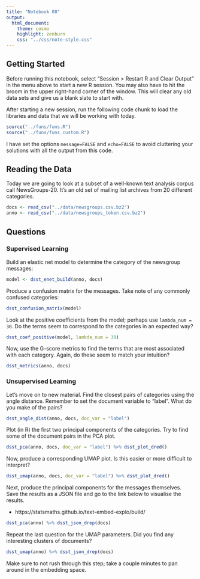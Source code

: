 ```yaml
---
title: "Notebook 08"
output:
  html_document:
    theme: cosmo
    highlight: zenburn
    css: "../css/note-style.css"
---
```


## Getting Started

Before running this notebook, select "Session > Restart R and Clear Output" in
the menu above to start a new R session. You may also have to hit the broom in
the upper right-hand corner of the window. This will clear any old data sets and
give us a blank slate to start with.

After starting a new session, run the following code chunk to load the
libraries and data that we will be working with today.

```r
source("../funs/funs.R")
source("../funs/funs_custom.R")
```

I have set the options `message=FALSE` and `echo=FALSE` to avoid cluttering
your solutions with all the output from this code.

## Reading the Data

Today we are going to look at a subset of a well-known text analysis corpus
call NewsGroups-20. It's an old set of mailing list archives from 20 different
categories.

```r
docs <- read_csv("../data/newsgroups.csv.bz2")
anno <- read_csv("../data/newsgroups_token.csv.bz2")
```

## Questions

### Supervised Learning

Build an elastic net model to determine the category of the newsgroup messages:

```r
model <- dsst_enet_build(anno, docs)
```

Produce a confusion matrix for the messages. Take note of any commonly confused
categories:

```r
dsst_confusion_matrix(model)
```

Look at the positive coefficients from the model; perhaps use `lambda_num = 30`.
Do the terms seem to correspond to the categories in an expected way?

```r
dsst_coef_positive(model, lambda_num = 30)
```

Now, use the G-score metrics to find the terms that are most associated with
each category. Again, do these seem to match your intuition?

```r
dsst_metrics(anno, docs)
```

### Unsupervised Learning

Let's move on to new material. Find the closest pairs of categories using the
angle distance. Remember to set the document variable to "label". What do you
make of the pairs?

```r
dsst_angle_dist(anno, docs, doc_var = "label")
```

Plot (in R) the first two principal components of the categories. Try to find
some of the document pairs in the PCA plot.

```r
dsst_pca(anno, docs, doc_var = "label") %>% dsst_plot_dred()
```

Now, produce a corresponding UMAP plot. Is this easier or more difficult to
interpret?

```r
dsst_umap(anno, docs, doc_var = "label") %>% dsst_plot_dred()
```

Next, produce the principal components for the messages themselves. Save the
results as a JSON file and go to the link below to visualise the results.

- https://statsmaths.github.io/text-embed-explo/build/

```r
dsst_pca(anno) %>% dsst_json_drep(docs)
```

Repeat the last question for the UMAP parameters. Did you find any interesting
clusters of documents?

```r
dsst_umap(anno) %>% dsst_json_drep(docs)
```

Make sure to not rush through this step; take a couple minutes to pan around
in the embedding space.
